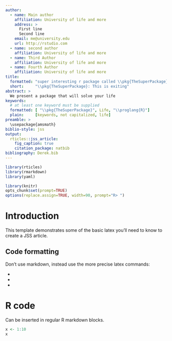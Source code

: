 ```yaml
---
author:
  - name: Main author
    affiliation: University of life and more
    address: >
      First line
      Second line
    email: me@university.edu
    url: http://rstudio.com
  - name: second author
    affiliation: University of life and more
  - name: Third Author
    affiliation: University of life and more
  - name: Fourth Author
    affiliation: University of life and more
title:
  formatted: "super interesting r package called \\pkg{TheSuperPackage}"
  short:     "\\pkg{TheSuperPackage}: This is exiting"
abstract: >
  We present a package that will solve your life
keywords:
  # at least one keyword must be supplied
  formatted: [ "\\pkg{TheSuperPackage}", Life, "\\proglang{R}"]
  plain:     [keywords, not capitalized, life]
preamble: >
  \usepackage{amsmath}
biblio-style: jss
output:
  rticles::jss_article:
    fig_caption: true
    citation_package: natbib
bibliography: Derek.bib
---
```



```r
library(rticles)
library(rmarkdown)
library(yaml)
```

```r
library(knitr)
opts_chunk$set(prompt=TRUE)
options(replace.assign=TRUE, width=90, prompt="R> ")
```

# Introduction

This template demonstrates some of the basic latex you'll need to know to create a JSS article.

## Code formatting

Don't use markdown, instead use the more precise latex commands:

* \proglang{Java}
* \pkg{plyr}
* \code{print("abc")}

# R code

Can be inserted in regular R markdown blocks.

```r
x <- 1:10
x
```

